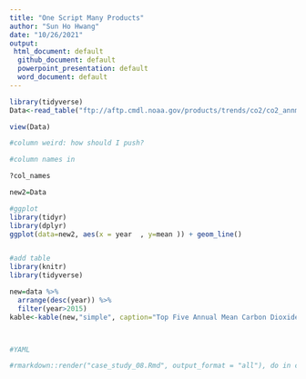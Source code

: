 ```yaml
---
title: "One Script Many Products"
author: "Sun Ho Hwang"
date: "10/26/2021"
output: 
 html_document: default
  github_document: default
  powerpoint_presentation: default
  word_document: default
---
```

```r
library(tidyverse)
Data<-read_table("ftp://aftp.cmdl.noaa.gov/products/trends/co2/co2_annmean_mlo.txt",skip=57, col_names=c("year","mean","unc"))

view(Data)

#column weird: how should I push?

#column names in 

?col_names

new2=Data

#ggplot
library(tidyr)
library(dplyr)
ggplot(data=new2, aes(x = year  , y=mean )) + geom_line()


#add table
library(knitr)
library(tidyverse)

new=data %>%
  arrange(desc(year)) %>%
  filter(year>2015) 
kable<-kable(new,"simple", caption="Top Five Annual Mean Carbon Dioxide Concentrations at Mona Loa") 



#YAML

#rmarkdown::render("case_study_08.Rmd", output_format = "all"), do in console

```






